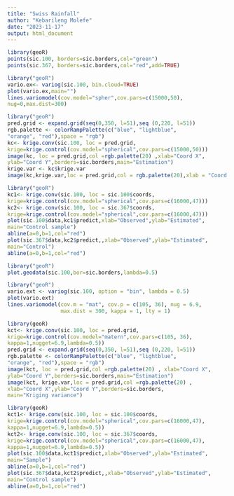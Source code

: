 ---
title: "Swiss Rainfall"
author: "Kebarileng Molefe"
date: "2023-11-17"
output: html_document
---

```{r}
library(geoR)
points(sic.100, borders=sic.borders,col="green")
points(sic.367, borders=sic.borders,col="red",add=TRUE)
```

```{r}

library("geoR")
vario.ex<- variog(sic.100, bin.cloud=TRUE)
plot(vario.ex,main="")
lines.variomodel(cov.model="spher",cov.pars=c(15000,50),
nug=0,max.dist=300)
```

```{r}
library("geoR")
pred.grid <- expand.grid(seq(0,350, l=51),seq (0,220, l=51))
rgb.palette <- colorRampPalette(c("blue", "lightblue",
"orange", "red"),space = "rgb")
kc<- krige.conv(sic.100, loc = pred.grid,
krige=krige.control(cov.model="spherical",cov.pars=c(15000,50)))
image(kc, loc = pred.grid,col =rgb.palette(20) ,xlab="Coord X",
ylab="Coord Y",borders=sic.borders,main="Estimation")
krige.var <- kc$krige.var 
image(kc,krige.var,loc = pred.grid,col = rgb.palette(20),xlab = "Coord X", ylab = "Coord Y", borders = sic.borders, main = "Kriging Variance")

```

```{r}
library("geoR")
kc1<- krige.conv(sic.100, loc = sic.100$coords,
krige=krige.control(cov.model="spherical",cov.pars=c(16000,47)))
kc2<- krige.conv(sic.100, loc = sic.367$coords,
krige=krige.control(cov.model="spherical",cov.pars=c(16000,47)))
plot(sic.100$data,kc1$predict,xlab="Observed",ylab="Estimated",
main="Control sample")
abline(a=0,b=1,col="red")
plot(sic.367$data,kc2$predict,,xlab="Observed",ylab="Estimated",
main="Control")
abline(a=0,b=1,col="red")
```

```{r}
library("geoR")
plot.geodata(sic.100,bor=sic.borders,lambda=0.5)

```

```{r}

library("geoR")
vario.ext <- variog(sic.100, option = "bin", lambda = 0.5)
plot(vario.ext)
lines.variomodel(cov.m = "mat", cov.p = c(105, 36), nug = 6.9,
                 max.dist = 300, kappa = 1, lty = 1)
```

```{r}

library(geoR)
kct<- krige.conv(sic.100, loc = pred.grid,
krige=krige.control(cov.model="matern",cov.pars=c(105, 36),
kappa=1,nugget=6.9,lambda=0.5))
pred.grid <- expand.grid(seq(0,350, l=51),seq (0,220, l=51))
rgb.palette <- colorRampPalette(c("blue", "lightblue",
"orange", "red"),space = "rgb")
image(kct, loc = pred.grid,col =rgb.palette(20) , xlab="Coord X",
ylab="Coord Y",borders=sic.borders,main="Estimation")
image(kct, krige.var,loc = pred.grid,col =rgb.palette(20) ,
xlab="Coord X",ylab="Coord Y",borders=sic.borders,
main="Kriging variance")
```

```{r}
library(geoR)
kct1<- krige.conv(sic.100, loc = sic.100$coords,
krige=krige.control(cov.model="spherical",cov.pars=c(16000,47),
kappa=1,nugget=6.9,lambda=0.5))
kct2<- krige.conv(sic.100, loc = sic.367$coords,
krige=krige.control(cov.model="spherical",cov.pars=c(16000,47),
kappa=1,nugget=6.9,lambda=0.5))
plot(sic.100$data,kct1$predict,xlab="Observed",ylab="Estimated",
main="Sample")
abline(a=0,b=1,col="red")
plot(sic.367$data,kct2$predict,,xlab="Observed",ylab="Estimated",
main="Control sample")
abline(a=0,b=1,col="red")

```